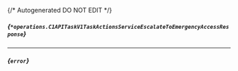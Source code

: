 {/* Autogenerated DO NOT EDIT  */}

##### *{`*operations.C1APITaskV1TaskActionsServiceEscalateToEmergencyAccessResponse`}*
<Collapsible defaultOpen openLabel={Labels.showProperties} closeLabel={Labels.hideProperties}>
    <C1APITaskV1TaskActionsServiceEscalateToEmergencyAccessResponse/>
</Collapsible>

---
##### *{`error`}*


